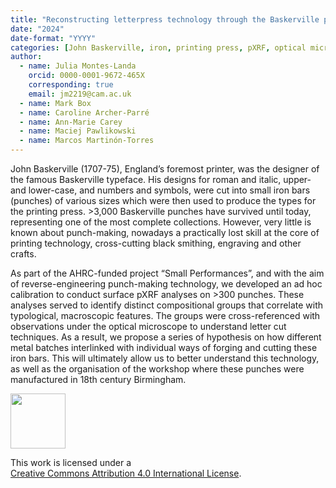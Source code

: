 ```yaml
---
title: "Reconstructing letterpress technology through the Baskerville punches: new scientific data to reverse-engineer a practically lost craft"
date: "2024"
date-format: "YYYY"
categories: [John Baskerville, iron, printing press, pXRF, optical microscopy]
author: 
  - name: Julia Montes-Landa
    orcid: 0000-0001-9672-465X
    corresponding: true
    email: jm2219@cam.ac.uk
  - name: Mark Box
  - name: Caroline Archer-Parré
  - name: Ann-Marie Carey
  - name: Maciej Pawlikowski
  - name: Marcos Martinón-Torres
---
```


John Baskerville (1707-75), England’s foremost printer, was the designer of the famous Baskerville typeface. His designs for roman and italic, upper- and lower-case, and numbers and symbols, were cut into small iron bars (punches) of various sizes which were then used to produce the types for the printing press. >3,000 Baskerville punches have survived until today, representing one of the most complete collections. However, very little is known about punch-making, nowadays a practically lost skill at the core of printing technology, cross-cutting black smithing, engraving and other crafts.

As part of the AHRC-funded project “Small Performances”, and with the aim of reverse-engineering punch-making technology, we developed an ad hoc calibration to conduct surface pXRF analyses on >300 punches. These analyses served to identify distinct compositional groups that correlate with typological, macroscopic features. The groups were cross-referenced with observations under the optical microscope to understand letter cut techniques. As a result, we propose a series of hypothesis on how different metal batches interlinked with individual ways of forging and cutting these iron bars. This will ultimately allow us to better understand this technology, as well as the organisation of the workshop where these punches were manufactured in 18th century Birmingham.

::: {layout="[ 20 , 85 ]"}

::: {#column-image}
[![](https://i.creativecommons.org/l/by/4.0/88x31.png){width=88}](http://creativecommons.org/licenses/by/4.0/)
:::

::: {#column-text}
This work is licensed under a<br>[Creative Commons Attribution 4.0 International License](https://creativecommons.org/licenses/by/4.0/).
:::

:::

